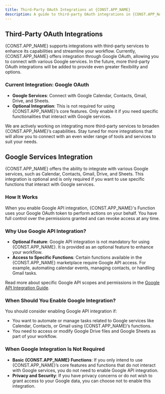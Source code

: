 ```yaml
---
title: Third-Party OAuth Integrations at {CONST.APP_NAME}
description: A guide to third-party OAuth integrations in {CONST.APP_NAME}. Learn how to use optional Google OAuth and discover upcoming integrations to streamline and enhance your workflow.
---
```


## Third-Party OAuth Integrations

{CONST.APP_NAME} supports integrations with third-party services to enhance its capabilities and streamline your workflow. Currently, {CONST.APP_NAME} offers integration through Google OAuth, allowing you to connect with various Google services. In the future, more third-party OAuth integrations will be added to provide even greater flexibility and options.

### Current Integration: Google OAuth
- **Google Services**: Connect with Google Calendar, Contacts, Gmail, Drive, and Sheets.
- **Optional Integration**: This is not required for using {CONST.APP_NAME}’s core features. Only enable it if you need specific functionalities that interact with Google services.

<Note title="Upcoming Integrations" type="note">
  We are actively working on integrating more third-party services to broaden {CONST.APP_NAME}’s capabilities. Stay tuned for more integrations that will allow you to connect with an even wider range of tools and services to suit your needs.
</Note>

## Google Services Integration

{CONST.APP_NAME} offers the ability to integrate with various Google services, such as Calendar, Contacts, Gmail, Drive, and Sheets. This integration is optional and is only required if you want to use specific functions that interact with Google services.

### How It Works
When you enable Google API integration, {CONST.APP_NAME}'s Function uses your Google OAuth token to perform actions on your behalf. You have full control over the permissions granted and can revoke access at any time.

### Why Use Google API Integration?
- **Optional Feature**: Google API integration is not mandatory for using {CONST.APP_NAME}. It is provided as an optional feature to enhance your workflow.
- **Access to Specific Functions**: Certain functions available in the {CONST.APP_NAME} marketplace require Google API access. For example, automating calendar events, managing contacts, or handling Gmail tasks.

Read more about specific Google API scopes and permissions in the [Google API Integration Guide](/docs/getting-started/integrations/google-api-integration).

### When Should You Enable Google Integration?
You should consider enabling Google API integration if:
- You want to automate or manage tasks related to Google services like Calendar, Contacts, or Gmail using {CONST.APP_NAME}’s functions.
- You need to access or modify Google Drive files and Google Sheets as part of your workflow.

### When Google Integration Is Not Required
- **Basic {CONST.APP_NAME} Functions**: If you only intend to use {CONST.APP_NAME}’s core features and functions that do not interact with Google services, you do not need to enable Google API integration.
- **Privacy and Security**: If you have privacy concerns or do not wish to grant access to your Google data, you can choose not to enable this integration.


